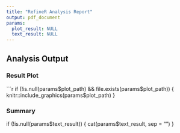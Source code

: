 ```yaml
---
title: "RefineR Analysis Report"
output: pdf_document
params:
  plot_result: NULL
  text_result: NULL
---
```


## Analysis Output

### Result Plot
```r
if (!is.null(params$plot_path) && file.exists(params$plot_path)) {
  knitr::include_graphics(params$plot_path)
}

### Summary
if (!is.null(params$text_result)) {
  cat(params$text_result, sep = "\n")
}